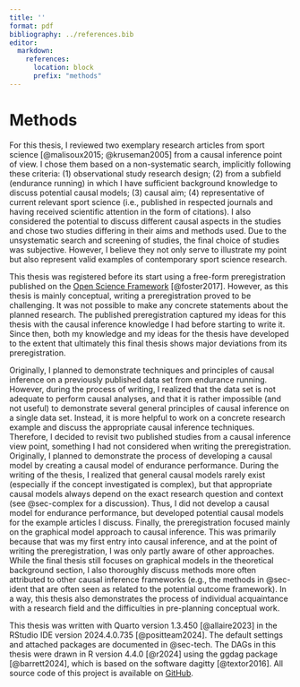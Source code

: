 ```yaml
---
title: ''
format: pdf
bibliography: ../references.bib
editor:
  markdown:
    references: 
      location: block
      prefix: "methods"
---
```


# Methods

For this thesis, I reviewed two exemplary research articles from sport science [@malisoux2015; @kruseman2005] from a causal inference point of view. I chose them based on a non-systematic search, implicitly following these criteria: (1) observational study research design; (2) from a subfield (endurance running) in which I have sufficient background knowledge to discuss potential causal models; (3) causal aim; (4) representative of current relevant sport science (i.e., published in respected journals and having received scientific attention in the form of citations). I also considered the potential to discuss different causal aspects in the studies and chose two studies differing in their aims and methods used. Due to the unsystematic search and screening of studies, the final choice of studies was subjective. However, I believe they not only serve to illustrate my point but also represent valid examples of contemporary sport science research.

This thesis was registered before its start using a free-form preregistration published on the [Open Science Framework](https://osf.io/vgx8m) [@foster2017]. However, as this thesis is mainly conceptual, writing a preregistration proved to be challenging. It was not possible to make any concrete statements about the planned research. The published preregistration captured my ideas for this thesis with the causal inference knowledge I had before starting to write it. Since then, both my knowledge and my ideas for the thesis have developed to the extent that ultimately this final thesis shows major deviations from its preregistration.

Originally, I planned to demonstrate techniques and principles of causal inference on a previously published data set from endurance running. However, during the process of writing, I realized that the data set is not adequate to perform causal analyses, and that it is rather impossible (and not useful) to demonstrate several general principles of causal inference on a single data set. Instead, it is more helpful to work on a concrete research example and discuss the appropriate causal inference techniques. Therefore, I decided to revisit two published studies from a causal inference view point, something I had not considered when writing the preregistration. Originally, I planned to demonstrate the process of developing a causal model by creating a causal model of endurance performance. During the writing of the thesis, I realized that general causal models rarely exist (especially if the concept investigated is complex), but that appropriate causal models always depend on the exact research question and context (see @sec-complex for a discussion). Thus, I did not develop a causal model for endurance performance, but developed potential causal models for the example articles I discuss. Finally, the preregistration focused mainly on the graphical model approach to causal inference. This was primarily because that was my first entry into causal inference, and at the point of writing the preregistration, I was only partly aware of other approaches. While the final thesis still focuses on graphical models in the theoretical background section, I also thoroughly discuss methods more often attributed to other causal inference frameworks (e.g., the methods in @sec-ident that are often seen as related to the potential outcome framework). In a way, this thesis also demonstrates the process of individual acquaintance with a research field and the difficulties in pre-planning conceptual work.

This thesis was written with Quarto version 1.3.450 [@allaire2023] in the RStudio IDE version 2024.4.0.735 [@positteam2024]. The default settings and attached packages are documented in @sec-tech. The DAGs in this thesis were drawn in R version 4.4.0 [@r2024] using the ggdag package [@barrett2024], which is based on the software dagitty [@textor2016]. All source code of this project is available on [GitHub](https://github.com/smnnlt/causal-inference-sport).
